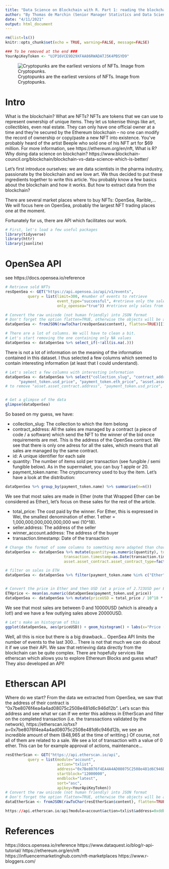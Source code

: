 ```yaml
---
title: "Data Science on Blockchain with R. Part 1: reading the blockchain"
author: "By Thomas de Marchin (Senior Manager Statistics and Data Sciences at Pharmalex) and Milana Filatenkova (Manager Statistics and Data Sciences at Pharmalex)"
date: "4/11/2021"
output: html_document
---
```


```r
rm(list=ls())
knitr::opts_chunk$set(echo = TRUE, warning=FALSE, message=FALSE)

### To be removed at the end ###
YourApiKeyToken <- "UJP16VCE9D29XFAA86RWADATJ5K4PBSYD9"

```

![Cryptopunks are the earliest versions of NFTs. Image from Cryptopunks.](cryptopunks.jpg)

# Intro

What is the blockchain? 
What are NFTs? NFTs are tokens that we can use to represent ownership of unique items. They let us tokenise things like art, collectibles, even real estate. They can only have one official owner at a time and they're secured by the Ethereum blockchain – no one can modify the record of ownership or copy/paste a new NFT into existence. You've probably heard of the artist Beeple who sold one of his NFT art for $69 million. For more information, see https://ethereum.org/en/nft, 
What is R?
Why doing data science on blockchain? https://www.blockchain-council.org/blockchain/blockchain-vs-data-science-which-is-better/

Let’s first introduce ourselves: we are data scientists in the pharma industry, passionate by the blockchain and we love art. We thus decided to put these ingredients together to write this article.
You probably know a few basics about the blockchain and how it works. But how to extract data from the blockchain?

There are several market places where to buy NFTs: OpenSea, Rarible,... We will focus here on OpenSea, probably the largest NFT trading places one at the moment.  


Fortunately for us, there are API which facilitates our work.

```r
# First, let's load a few useful packages
library(tidyverse)
library(httr)
library(jsonlite)
```

# OpenSea API

see https://docs.opensea.io/reference

```r
# Retrieve sold NFTs 
resOpenSea <- GET("https://api.opensea.io/api/v1/events",
          query = list(limit=300, #number of events to retrieve
                       event_type="successful", #retrieve only the sales
                       only_opensea="true")) #retrieve only sales from the opensea website

# Convert the raw unicode (not human friendly) into JSON format 
# Don't forget the option flatten=TRUE, otherwise the objects will be a complex list of list of list, impossible to work with
dataOpenSea <- fromJSON(rawToChar(resOpenSea$content), flatten=TRUE)[[1]] 

# There are a lot of columns. We will have to clean a bit.
# Let's start removing the one containing only NA values
dataOpenSea <- dataOpenSea %>% select_if(~!all(is.na(.)))
```

There is not a lot of information on the meaning of the information contained in this dataset. I thus selected a few columns which seemed to contain interesting information (at least that I could understand).

```r
# Let's select a few columns with interesting information
dataOpenSea <- dataOpenSea %>% select("collection_slug", "contract_address", "id", "quantity", "payment_token.name", "total_price", "asset.asset_contract.address", "asset.asset_contract.asset_contract_type", "asset.asset_contract.created_date", "asset.asset_contract.name", "seller.address", "transaction.timestamp", "winner_account.address",
      "payment_token.usd_price", "payment_token.eth_price", "asset.asset_contract.schema_name") 
# to remove "asset.asset_contract.address", "payment_token.usd_price", "payment_token.eth_price", "asset.asset_contract.created_date"


# Get a glimpse of the data 
glimpse(dataOpenSea)
```

So based on my guess, we have:

- collection_slug: The collection to which the item belong
- contract_address: All the sales are managed by a contract (a piece of code / a software) which send the NFT to the winner of the bid once requirements are met. This is the address of the OpenSea contract. We see that there is only one adress for all the sales, which means that all sales are managed by the same contract.
- id: A unique identifier for each sale
- quantity: The number of items sold per transaction (see fungible / semi fungible below). As in the supermaket, you can buy 1 apple or 20.
- payment_token.name: The cryptocurrency used to buy the item. Let's have a look at the distribution:
```r
dataOpenSea %>% group_by(payment_token.name) %>% summarise(n=n())
```
We see that most sales are made in Ether (note that Wrapped Ether can be considered as Ether), let's focus on these sales for the rest of the article.

- total_price: The cost paid by the winner. For Ether, this is expressed in Wei, the smallest denomination of ether. 1 ether = 1,000,000,000,000,000,000 wei (10^18).  
- seller.address: The address of the seller
- winner_account.address: The address of the buyer
- transaction.timestamp: Date of the transaction

```r
# Change the format of some columns to something more adapted than character
dataOpenSea <- dataOpenSea %>% mutate(quantity=as.numeric(quantity), total_price=as.numeric(total_price), 
                          transaction.timestamp=as.Date(transaction.timestamp),
                          asset.asset_contract.asset_contract_type=factor(asset.asset_contract.asset_contract_type)) 

# filter on sales in ETH
dataOpenSea <- dataOpenSea %>% filter(payment_token.name %in% c("Ether", "Wrapped Ether"))


# Convert the price in Ether and then USD (at a price of 2.723USD per ETH when this article was written). We divided by the quantity as one sale can contain multiple items.
ETHprice <- mean(as.numeric(dataOpenSea$payment_token.usd_price))
dataOpenSea <- dataOpenSea %>% mutate(priceUSD = total_price / 10^18 * ETHprice / quantity)
``` 

We see that most sales are between 0 and 10000USD (which is already a lot!) and we have a few outlying sales above 20000USD.
```r
# Let's make an histogram of this
ggplot(dataOpenSea, aes(priceUSD)) + geom_histogram() + labs(x="Price (USD)", title="Price per sale")
```

Well, all this is nice but there is a big drawback... OpenSea API limits the number of events to the last 300... There is not that much we can do about it if we use their API.
We saw that retrieving data directly from the blockchain can be quite complex. There are hopefully services like etherscan which allows you to explore Ethereum Blocks and guess what? They also developed an API!

# Etherscan API

Where do we start? From the data we extracted from OpenSea, we saw that the address of their contract is "0x7be8076f4ea4a4ad08075c2508e481d6c946d12b". Let's scan this address and see what wr can If we enter this address in EtherScan and filter on the completed transaction (i.e. the transsactions validated by the network), https://etherscan.io/txs?a=0x7be8076f4ea4a4ad08075c2508e481d6c946d12b, we see an incredible amount of them (848,965 at the time of writting.) Of course, not all of them are related to a sale. We see a lot of transaction with a value of 0 ether. This can be for example approval of actions, maintenance... 

```r
resEtherScan <- GET("https://api.etherscan.io/api",
          query = list(module="account", 
                       action="txlist", 
                       address="0x7Be8076f4EA4A4AD08075C2508e481d6C946D12b",
                       startblock="12000000",
                       endblock="latest",
                       sort="asc",
                       apikey=YourApiKeyToken))
# Convert the raw unicode (not human friendly) into JSON format 
# Don't forget the option flatten=TRUE, otherwise the objects will be a complex list of list of list, impossible to work with
dataEtherScan <- fromJSON(rawToChar(resEtherScan$content), flatten=TRUE)$result

https://api.etherscan.io/api?module=account&action=txlist&address=0xddbd2b932c763ba5b1b7ae3b362eac3e8d40121a&startblock=0&endblock=99999999&sort=asc&apikey=UJP16VCE9D29XFAA86RWADATJ5K4PBSYD9
```


# References

https://docs.opensea.io/reference
https://www.dataquest.io/blog/r-api-tutorial/
https://ethereum.org/en/nft
https://influencermarketinghub.com/nft-marketplaces
https://www.r-bloggers.com/

